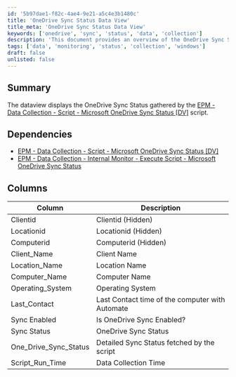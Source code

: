 ```yaml
---
id: '5b97dae1-f82c-4ae4-9e21-a5c4e3b1480c'
title: 'OneDrive Sync Status Data View'
title_meta: 'OneDrive Sync Status Data View'
keywords: ['onedrive', 'sync', 'status', 'data', 'collection']
description: 'This document provides an overview of the OneDrive Sync Status data view, detailing the information gathered by the EPM script designed for monitoring OneDrive synchronization across devices. It includes dependencies and a breakdown of the columns presented in the data view.'
tags: ['data', 'monitoring', 'status', 'collection', 'windows']
draft: false
unlisted: false
---
```

## Summary

The dataview displays the OneDrive Sync Status gathered by the [EPM - Data Collection - Script - Microsoft OneDrive Sync Status [DV]](https://proval.itglue.com/DOC-5078775-14227796) script.

## Dependencies

- [EPM - Data Collection - Script - Microsoft OneDrive Sync Status [DV]](https://proval.itglue.com/DOC-5078775-14227796)
- [EPM - Data Collection - Internal Monitor - Execute Script - Microsoft OneDrive Sync Status](https://proval.itglue.com/DOC-5078775-14241947)

## Columns

| Column                  | Description                                           |
|------------------------|-------------------------------------------------------|
| Clientid               | Clientid (Hidden)                                    |
| Locationid             | Locationid (Hidden)                                  |
| Computerid             | Computerid (Hidden)                                  |
| Client_Name            | Client Name                                          |
| Location_Name          | Location Name                                        |
| Computer_Name          | Computer Name                                        |
| Operating_System       | Operating System                                     |
| Last_Contact           | Last Contact time of the computer with Automate      |
| Sync Enabled           | Is OneDrive Sync Enabled?                            |
| Sync Status            | OneDrive Sync Status                                 |
| One_Drive_Sync_Status  | Detailed Sync Status fetched by the script           |
| Script_Run_Time        | Data Collection Time                                  |












